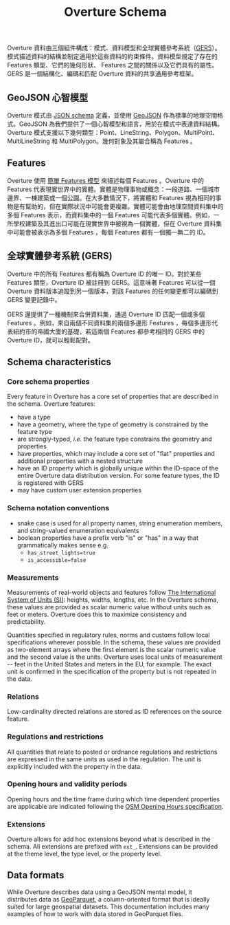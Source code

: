 ﻿---
title: Overture Schema
slug: /schema

# This page is available at docs.overturemaps.org/schema
---

Overture 資料由三個組件構成：模式、資料模型和全球實體參考系統（[GERS](https://docs.overturemaps.org/gers/)）。模式描述資料的結構並制定適用於這些資料的約束條件。資料模型規定了存在的 Features 類型、它們的幾何形狀、 Features 之間的關係以及它們具有的屬性。GERS 是一個結構化、編碼和匹配 Overture 資料的共享通用參考框架。

<!-- 你可以在這裡看到這三個組件的描述，以帝國大廈為例：

 <CodeBlock language="json">{ EmpireStateBuilding }</CodeBlock> -->

## GeoJSON 心智模型

Overture 模式由 [JSON schema](https://json-schema.org/) 定義，並使用 [GeoJSON](https://geojson.org/) 作為標準的地理空間格式。GeoJSON 為我們提供了一個心智模型和語言，用於在模式中表達資料結構。Overture 模式支援以下幾何類型：Point、LineString、Polygon、MultiPoint、MultiLineString 和 MultiPolygon。幾何對象及其屬合稱為 Features 。

## Features

Overture 使用 [簡單 Features 模型](https://www.ogc.org/standard/sfa/) 來描述每個 Features 。Overture 中的 Features 代表現實世界中的實體。實體是物理事物或概念：一段道路、一個城市邊界、一棟建築或一個公園。在大多數情況下，將實體和 Features 視為相同的事物是有幫助的，但在實際狀況中可能會更複雜。實體可能會由地理空間資料集中的多個 Features 表示，而資料集中的一個 Features 可能代表多個實體。例如，一所學校建築及其進出口可能在現實世界中被視為一個實體，但在 Overture 資料集中可能會被表示為多個 Features ，每個 Features 都有一個獨一無二的 ID。

## 全球實體參考系統 (GERS)

Overture 中的所有 Features 都有稱為 Overture ID 的唯一 ID。對於某些 Features 類型，Overture ID 被註冊到 GERS。這意味著 Features 可以從一個 Overture 資料版本追蹤到另一個版本，對該 Features 的任何變更都可以編碼到 GERS 變更記錄中。

GERS 還提供了一種機制來合併資料集，通過 Overture ID 匹配一個或多個 Features 。例如，來自兩個不同資料集的兩個多邊形 Features ，每個多邊形代表紐約市的帝國大廈的基礎，若這兩個 Features 都參考相同的 GERS 中的 Overture ID，就可以輕鬆配對。

## Schema characteristics

### Core schema properties

Every feature in Overture has a core set of properties that are described in the schema. Overture features:

- have a type
- have a geometry, where the type of geometry is constrained by the feature type
- are strongly-typed, _i.e._ the feature type constrains the geometry and properties
- have properties, which may include a core set of "flat" properties and additional properties with a nested structure
- have an ID property which is globally unique within the ID-space of the entire Overture data distribution version. For some feature types, the ID is registered with GERS
- may have custom user extension properties

### Schema notation conventions

- snake case is used for all property names, string enumeration members, and string-valued enumeration equivalents
- boolean properties have a prefix verb "is" or "has" in a way that grammatically makes sense
      e.g.
  - `has_street_lights=true`
  - `is_accessible=false`

### Measurements

Measurements of real-world objects and features follow [The International System of Units (SI)](https://www.bipm.org/en/publications/si-brochure): heights, widths, lengths, etc. In the Overture schema, these values are provided as scalar numeric value without units such as feet or meters. Overture does this to maximize consistency and predictability.

Quantities specified in regulatory rules, norms and customs follow local specifications wherever possible. In the schema, these values are provided as two-element arrays where the first element is the scalar numeric value and the second value is the units. Overture uses local units of measurement -- feet in the United States and meters in the EU, for example. The exact unit is confirmed in the specification of the property but is not repeated in the data.

### Relations

Low-cardinality directed relations are stored as ID references on the source feature.

### Regulations and restrictions

All quantities that relate to posted or ordnance regulations and restrictions are expressed in the same units as used in the regulation. The unit is explicitly included with the property in the data.

### Opening hours and validity periods

Opening hours and the time frame during which time dependent properties are applicable are indicated following the [OSM Opening Hours specification](https://wiki.openstreetmap.org/wiki/Key:opening_hours/specification).

### Extensions

Overture allows for add hoc extensions beyond what is described in the schema. All extensions are prefixed with `ext_`. Extensions can be provided at the theme level, the type level, or the property level.

## Data formats

While Overture describes data using a GeoJSON mental model, it distributes data as [GeoParquet](https://geoparquet.org/), a column-oriented format that is ideally suited for large geospatial datasets. This documentation includes many examples of how to work with data stored in GeoParquet files.
